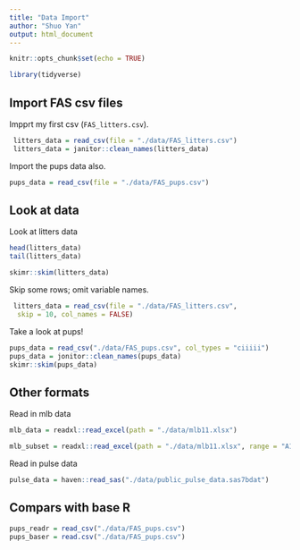 ```yaml
---
title: "Data Import"
author: "Shuo Yan"
output: html_document
---
```


```r
knitr::opts_chunk$set(echo = TRUE)

library(tidyverse)
```


## Import FAS csv files

 Impprt my first csv (`FAS_litters.csv`).
 
```r
 litters_data = read_csv(file = "./data/FAS_litters.csv")
 litters_data = janitor::clean_names(litters_data)
```

Import the pups data also.

```r
pups_data = read_csv(file = "./data/FAS_pups.csv")
```


## Look at data

 Look at litters data
 
 ```r
 head(litters_data)
 tail(litters_data)
 
 skimr::skim(litters_data)

 ```
 Skip some rows; omit variable names.
 
```r
 litters_data = read_csv(file = "./data/FAS_litters.csv",
  skip = 10, col_names = FALSE)
```
 
 Take a look at pups!

```r
pups_data = read_csv("./data/FAS_pups.csv", col_types = "ciiiii")
pups_data = jonitor::clean_names(pups_data)
skimr::skim(pups_data)
```


## Other formats

Read in mlb data

```r
mlb_data = readxl::read_excel(path = "./data/mlb11.xlsx")

mlb_subset = readxl::read_excel(path = "./data/mlb11.xlsx", range = "A1:E17")

```
Read in pulse data
```r
pulse_data = haven::read_sas("./data/public_pulse_data.sas7bdat")
```

## Compars with base R

```r
pups_readr = read_csv("./data/FAS_pups.csv")
pups_baser = read.csv("./data/FAS_pups.csv")

```